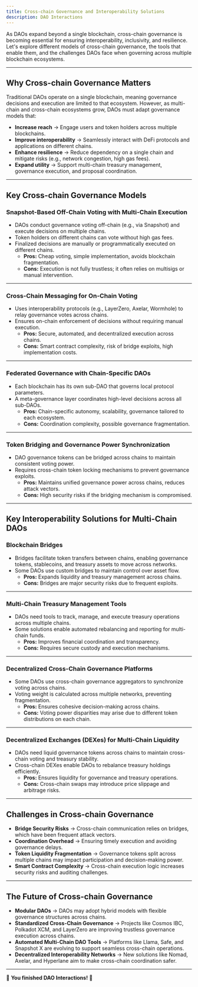 ```yaml
---
title: Cross-chain Governance and Interoperability Solutions
description: DAO Interactions
---
```


As DAOs expand beyond a single blockchain, cross-chain governance is becoming essential for ensuring interoperability, inclusivity, and resilience. Let's explore different models of cross-chain governance, the tools that enable them, and the challenges DAOs face when governing across multiple blockchain ecosystems.  

---

## **Why Cross-chain Governance Matters**  

Traditional DAOs operate on a single blockchain, meaning governance decisions and execution are limited to that ecosystem. However, as multi-chain and cross-chain ecosystems grow, DAOs must adapt governance models that:  

- **Increase reach** → Engage users and token holders across multiple blockchains.  
- **Improve interoperability** → Seamlessly interact with DeFi protocols and applications on different chains.  
- **Enhance resilience** → Reduce dependency on a single chain and mitigate risks (e.g., network congestion, high gas fees).  
- **Expand utility** → Support multi-chain treasury management, governance execution, and proposal coordination.  

---

## **Key Cross-chain Governance Models**  

### **Snapshot-Based Off-Chain Voting with Multi-Chain Execution**  
- DAOs conduct governance voting off-chain (e.g., via Snapshot) and execute decisions on multiple chains.  
- Token holders on different chains can vote without high gas fees.  
- Finalized decisions are manually or programmatically executed on different chains.  
  - **Pros:** Cheap voting, simple implementation, avoids blockchain fragmentation.  
  - **Cons:** Execution is not fully trustless; it often relies on multisigs or manual intervention.  

---

### **Cross-Chain Messaging for On-Chain Voting**  
- Uses interoperability protocols (e.g., LayerZero, Axelar, Wormhole) to relay governance votes across chains.  
- Ensures on-chain enforcement of decisions without requiring manual execution.  
  - **Pros:** Secure, automated, and decentralized execution across chains.  
  - **Cons:** Smart contract complexity, risk of bridge exploits, high implementation costs.  

---

### **Federated Governance with Chain-Specific DAOs**  
- Each blockchain has its own sub-DAO that governs local protocol parameters.  
- A meta-governance layer coordinates high-level decisions across all sub-DAOs.  
  - **Pros:** Chain-specific autonomy, scalability, governance tailored to each ecosystem.  
  - **Cons:** Coordination complexity, possible governance fragmentation.  

---

### **Token Bridging and Governance Power Synchronization**  
- DAO governance tokens can be bridged across chains to maintain consistent voting power.  
- Requires cross-chain token locking mechanisms to prevent governance exploits.  
  - **Pros:** Maintains unified governance power across chains, reduces attack vectors.  
  - **Cons:** High security risks if the bridging mechanism is compromised.  

---

## **Key Interoperability Solutions for Multi-Chain DAOs**  

### **Blockchain Bridges**  
- Bridges facilitate token transfers between chains, enabling governance tokens, stablecoins, and treasury assets to move across networks.  
- Some DAOs use custom bridges to maintain control over asset flow.  
  - **Pros:** Expands liquidity and treasury management across chains.  
  - **Cons:** Bridges are major security risks due to frequent exploits.  

---

### **Multi-Chain Treasury Management Tools**  
- DAOs need tools to track, manage, and execute treasury operations across multiple chains.  
- Some solutions enable automated rebalancing and reporting for multi-chain funds.  
  - **Pros:** Improves financial coordination and transparency.  
  - **Cons:** Requires secure custody and execution mechanisms.  

---

### **Decentralized Cross-Chain Governance Platforms**  
- Some DAOs use cross-chain governance aggregators to synchronize voting across chains.  
- Voting weight is calculated across multiple networks, preventing fragmentation.  
  - **Pros:** Ensures cohesive decision-making across chains.  
  - **Cons:** Voting power disparities may arise due to different token distributions on each chain.  

---

### **Decentralized Exchanges (DEXes) for Multi-Chain Liquidity**  
- DAOs need liquid governance tokens across chains to maintain cross-chain voting and treasury stability.  
- Cross-chain DEXes enable DAOs to rebalance treasury holdings efficiently.  
  - **Pros:** Ensures liquidity for governance and treasury operations.  
  - **Cons:** Cross-chain swaps may introduce price slippage and arbitrage risks.  

---

## **Challenges in Cross-chain Governance**  

- **Bridge Security Risks** → Cross-chain communication relies on bridges, which have been frequent attack vectors.  
- **Coordination Overhead** → Ensuring timely execution and avoiding governance delays.  
- **Token Liquidity Fragmentation** → Governance tokens split across multiple chains may impact participation and decision-making power.  
- **Smart Contract Complexity** → Cross-chain execution logic increases security risks and auditing challenges.  

---

## **The Future of Cross-chain Governance**  

- **Modular DAOs** → DAOs may adopt hybrid models with flexible governance structures across chains.  
- **Standardized Cross-Chain Governance** → Projects like Cosmos IBC, Polkadot XCM, and LayerZero are improving trustless governance execution across chains.  
- **Automated Multi-Chain DAO Tools** → Platforms like Llama, Safe, and Snapshot X are evolving to support seamless cross-chain operations.  
- **Decentralized Interoperability Networks** → New solutions like Nomad, Axelar, and Hyperlane aim to make cross-chain coordination safer.  

---

🔖 **You finished DAO Interactions!** 🔖

